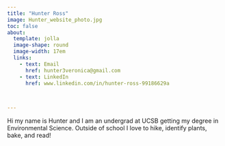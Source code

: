 ```yaml
---
title: "Hunter Ross"
image: Hunter_website_photo.jpg
toc: false
about: 
  template: jolla
  image-shape: round
  image-width: 17em
  links: 
    - text: Email
      href: hunter3veronica@gmail.com
    - text: LinkedIn
      href: www.linkedin.com/in/hunter-ross-99186629a
    


---
```


Hi my name is Hunter and I am an undergrad at UCSB getting my degree in Environmental Science. Outside of school I love to hike, identify plants, bake, and read!
